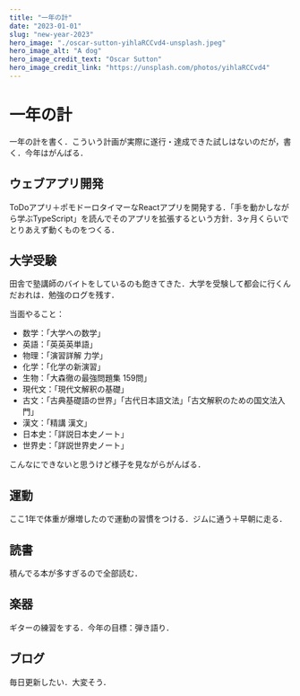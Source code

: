 ```yaml
---
title: "一年の計"
date: "2023-01-01"
slug: "new-year-2023"
hero_image: "./oscar-sutton-yihlaRCCvd4-unsplash.jpeg"
hero_image_alt: "A dog"
hero_image_credit_text: "Oscar Sutton"
hero_image_credit_link: "https://unsplash.com/photos/yihlaRCCvd4"
---
```


# 一年の計
一年の計を書く．こういう計画が実際に遂行・達成できた試しはないのだが，書く．今年はがんばる．

## ウェブアプリ開発
ToDoアプリ＋ポモドーロタイマーなReactアプリを開発する．「手を動かしながら学ぶTypeScript」を読んでそのアプリを拡張するという方針．3ヶ月くらいでとりあえず動くものをつくる．

## 大学受験
田舎で塾講師のバイトをしているのも飽きてきた．大学を受験して都会に行くんだおれは．勉強のログを残す．

当面やること：

- 数学：「大学への数学」
- 英語：「英英英単語」
- 物理：「演習詳解 力学」
- 化学：「化学の新演習」
- 生物：「大森徹の最強問題集 159問」
- 現代文：「現代文解釈の基礎」
- 古文：「古典基礎語の世界」「古代日本語文法」「古文解釈のための国文法入門」
- 漢文：「精講 漢文」
- 日本史：「詳説日本史ノート」
- 世界史：「詳説世界史ノート」

こんなにできないと思うけど様子を見ながらがんばる．

## 運動
ここ1年で体重が爆増したので運動の習慣をつける．ジムに通う＋早朝に走る．

## 読書
積んでる本が多すぎるので全部読む．

## 楽器
ギターの練習をする．今年の目標：弾き語り．

## ブログ
毎日更新したい．大変そう．